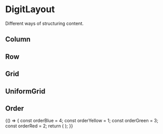 
<Meta
    title="Others/DigitLayout"
    component={DigitLayout}
/>

# DigitLayout

Different ways of structuring content.

## Column

<Preview>
    <Story name="Column">
        <DigitLayout.Column>
            <DummyItem text="1" color="blue" />
            <DummyItem text="2" color="yellow" />
            <DummyItem text="3" color="green" />
            <DummyItem text="4" color="red" />
        </DigitLayout.Column>
    </Story>
</Preview>

## Row

<Preview>
    <Story name="Row">
        <DigitLayout.Row>
            <DummyItem text="1" color="blue" />
            <DummyItem text="2" color="yellow" />
            <DummyItem text="3" color="green" />
            <DummyItem text="4" color="red" />
        </DigitLayout.Row>
    </Story>
</Preview>

## Grid

<Preview>
    <Story name="Grid">
        <DigitLayout.Grid columns={`repeat(${3}, 1fr)`}>
            <DummyItem text="1" color="blue" />
            <DummyItem text="2" color="yellow" />
            <DummyItem text="3" color="green" />
            <DummyItem text="4" color="red" />
            <DummyItem text="5" color="blue" />
            <DummyItem text="6" color="yellow" />
            <DummyItem text="7" color="green" />
            <DummyItem text="8" color="red" />
        </DigitLayout.Grid>
    </Story>
</Preview>

## UniformGrid

<Preview>
    <Story name="UniformGrid">
        <DigitLayout.UniformGrid margin="30px" minItemWidth="150px">
            <DummyItem text="1" color="blue" />
            <DummyItem text="2" color="yellow" />
            <DummyItem text="3" color="green" />
            <DummyItem text="4" color="red" />
            <DummyItem text="5" color="blue" />
            <DummyItem text="6" color="yellow" />
            <DummyItem text="7" color="green" />
            <DummyItem text="8" color="red" />
        </DigitLayout.UniformGrid>
    </Story>
</Preview>

## Order

<Preview>
    <Story name="Order">
        {() => {
            const orderBlue = 4;
            const orderYellow = 1;
            const orderGreen = 3;
            const orderRed = 2;
            return (
                <DigitLayout.Row center fillElement padding="8px">
                    <DigitLayout.Order order={orderBlue}>
                        <DummyItem text="1" color="blue" />
                    </DigitLayout.Order>
                    <DigitLayout.Order order={orderYellow}>
                        <DummyItem text="2" color="yellow" />
                    </DigitLayout.Order>
                    <DigitLayout.Order order={orderGreen}>
                        <DummyItem text="3" color="green" />
                    </DigitLayout.Order>
                    <DigitLayout.Order order={orderRed}>
                        <DummyItem text="4" color="red" />
                    </DigitLayout.Order>
                </DigitLayout.Row>
            );
        }}
    </Story>
</Preview>

<Props of={DigitLayout} />
